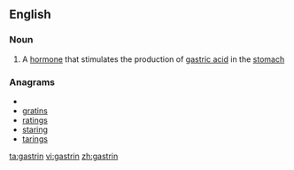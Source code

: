 ==English==

===Noun===
{{wikipedia}}
{{en-noun|-}}

#{{hormone}} A [[hormone]] that stimulates the production of [[gastric acid]] in the [[stomach]]

===Anagrams===
* {{alphagram|aginrst}}
* [[gratins#English|gratins]]
* [[ratings#English|ratings]]
* [[staring#English|staring]]
* [[tarings#English|tarings]]

[[ta:gastrin]]
[[vi:gastrin]]
[[zh:gastrin]]